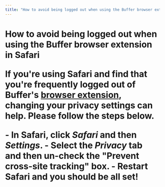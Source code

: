 ```yaml
---
title: "How to avoid being logged out when using the Buffer browser extension in Safari"
---
```


# How to avoid being logged out when using the Buffer browser extension in Safari <a href="javascript:window.print()" class="printArticle" title="Print this article" aria-label="Print this Article"><i class="icon-print"></i></a> <p>If you're using Safari and find that you're frequently logged out of Buffer's [browser extension](https://buffer.helpscoutdocs.com/article/653-buffer-browser-extension), changing your privacy settings can help. Please follow the steps below.</p> - In Safari, click ***Safari*** and then ***Settings***.</li> - Select the ***Privacy*** tab and then un-check the "Prevent cross-site tracking" box.</li> - Restart Safari and you should be all set!